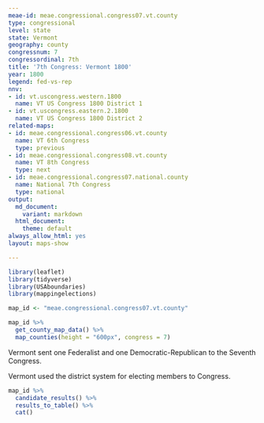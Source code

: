 ```yaml
---
meae-id: meae.congressional.congress07.vt.county
type: congressional
level: state
state: Vermont
geography: county
congressnum: 7
congressordinal: 7th
title: '7th Congress: Vermont 1800'
year: 1800
legend: fed-vs-rep
nnv:
- id: vt.uscongress.western.1800
  name: VT US Congress 1800 District 1
- id: vt.uscongress.eastern.2.1800
  name: VT US Congress 1800 District 2
related-maps:
- id: meae.congressional.congress06.vt.county
  name: VT 6th Congress
  type: previous
- id: meae.congressional.congress08.vt.county
  name: VT 8th Congress
  type: next
- id: meae.congressional.congress07.national.county
  name: National 7th Congress
  type: national
output:
  md_document:
    variant: markdown
  html_document:
    theme: default
always_allow_html: yes
layout: maps-show

---
```


```r
library(leaflet)
library(tidyverse)
library(USAboundaries)
library(mappingelections)

map_id <- "meae.congressional.congress07.vt.county"
```

<div class="map">

```r
map_id %>%
  get_county_map_data() %>%
  map_counties(height = "600px", congress = 7)
```

</div>

Vermont sent one Federalist and one Democratic-Republican to the Seventh Congress.

Vermont used the district system for electing members to Congress.

<div class="results-table">

```r
map_id %>%
  candidate_results() %>%
  results_to_table() %>%
  cat()
```

</div>
